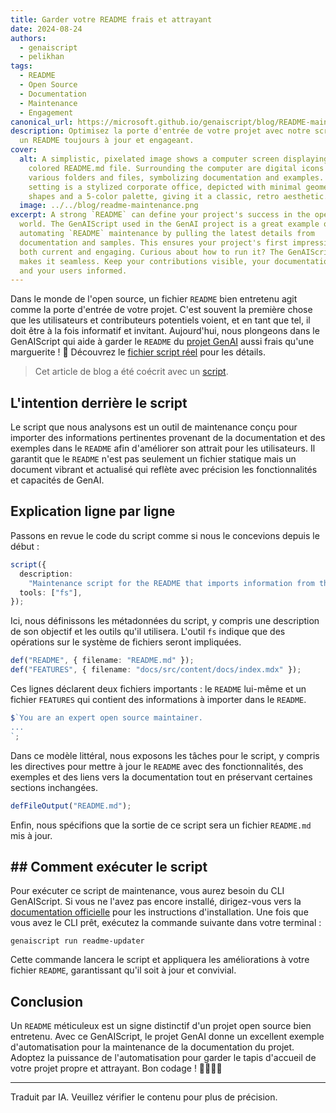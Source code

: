 ```yaml
---
title: Garder votre README frais et attrayant
date: 2024-08-24
authors:
  - genaiscript
  - pelikhan
tags:
  - README
  - Open Source
  - Documentation
  - Maintenance
  - Engagement
canonical_url: https://microsoft.github.io/genaiscript/blog/README-maintenance
description: Optimisez la porte d'entrée de votre projet avec notre script pour
  un README toujours à jour et engageant.
cover:
  alt: A simplistic, pixelated image shows a computer screen displaying a brightly
    colored README.md file. Surrounding the computer are digital icons depicting
    various folders and files, symbolizing documentation and examples. The
    setting is a stylized corporate office, depicted with minimal geometric
    shapes and a 5-color palette, giving it a classic, retro aesthetic.
  image: ../../blog/readme-maintenance.png
excerpt: A strong `README` can define your project's success in the open source
  world. The GenAIScript used in the GenAI project is a great example of
  automating `README` maintenance by pulling the latest details from
  documentation and samples. This ensures your project's first impression stays
  both current and engaging. Curious about how to run it? The GenAIScript CLI
  makes it seamless. Keep your contributions visible, your documentation sharp,
  and your users informed.
---
```



<BlogNarration />

Dans le monde de l'open source, un fichier `README` bien entretenu agit comme la porte d'entrée de votre projet. C'est souvent la première chose que les utilisateurs et contributeurs potentiels voient, et en tant que tel, il doit être à la fois informatif et invitant. Aujourd'hui, nous plongeons dans le GenAIScript qui aide à garder le `README` du [projet GenAI](https://github.com/microsoft/genaiscript) aussi frais qu'une marguerite ! 🌼 Découvrez le [fichier script réel](https://github.com/microsoft/genaiscript/blob/main/packages/sample/genaisrc/readme-updater.genai.mts) pour les détails.

> Cet article de blog a été coécrit avec un [script](https://github.com/microsoft/genaiscript/blob/main/packages/sample/genaisrc/blogify-sample.genai.mts).

## L'intention derrière le script

Le script que nous analysons est un outil de maintenance conçu pour importer des informations pertinentes provenant de la documentation et des exemples dans le `README` afin d'améliorer son attrait pour les utilisateurs. Il garantit que le `README` n'est pas seulement un fichier statique mais un document vibrant et actualisé qui reflète avec précision les fonctionnalités et capacités de GenAI.

## Explication ligne par ligne

Passons en revue le code du script comme si nous le concevions depuis le début :

```ts
script({
  description:
    "Maintenance script for the README that imports information from the documentation and samples to make it more attractive to users.",
  tools: ["fs"],
});
```

Ici, nous définissons les métadonnées du script, y compris une description de son objectif et les outils qu'il utilisera. L'outil `fs` indique que des opérations sur le système de fichiers seront impliquées.

```ts
def("README", { filename: "README.md" });
def("FEATURES", { filename: "docs/src/content/docs/index.mdx" });
```

Ces lignes déclarent deux fichiers importants : le `README` lui-même et un fichier `FEATURES` qui contient des informations à importer dans le `README`.

```ts
$`You are an expert open source maintainer.
...
`;
```

Dans ce modèle littéral, nous exposons les tâches pour le script, y compris les directives pour mettre à jour le `README` avec des fonctionnalités, des exemples et des liens vers la documentation tout en préservant certaines sections inchangées.

```ts
defFileOutput("README.md");
```

Enfin, nous spécifions que la sortie de ce script sera un fichier `README.md` mis à jour.

## ## Comment exécuter le script

Pour exécuter ce script de maintenance, vous aurez besoin du CLI GenAIScript. Si vous ne l'avez pas encore installé, dirigez-vous vers la [documentation officielle](https://microsoft.github.io/genaiscript/) pour les instructions d'installation. Une fois que vous avez le CLI prêt, exécutez la commande suivante dans votre terminal :

```shell
genaiscript run readme-updater
```

Cette commande lancera le script et appliquera les améliorations à votre fichier `README`, garantissant qu'il soit à jour et convivial.

## Conclusion

Un `README` méticuleux est un signe distinctif d'un projet open source bien entretenu. Avec ce GenAIScript, le projet GenAI donne un excellent exemple d'automatisation pour la maintenance de la documentation du projet. Adoptez la puissance de l'automatisation pour garder le tapis d'accueil de votre projet propre et attrayant. Bon codage ! 👨‍💻👩‍💻

<hr />

Traduit par IA. Veuillez vérifier le contenu pour plus de précision.
